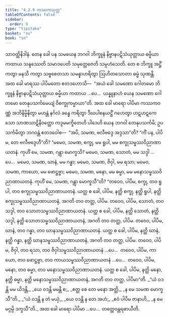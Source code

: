 ```yaml
---
title: "4.2.9 ကဿကသုတ္တ"
tableOfContents: false
sidebar:
  order: 9
type: "tipitaka"
basket: "su"
book: "sn"
---
```



<DynamicBreadcrumb />

<Division number="155" book="sn" e="ch" v="18" p="302">

<Paragraph number="863" book="sn">
သာဝတ္ထိနိဒါနံ. တေန ခေါ ပန သမယေန ဘဂဝါ ဘိက္ခူနံ နိဗ္ဗာနပဋိသံယုတ္တာယ ဓမ္မိယာ ကထာယ သန္ဒဿေတိ သမာဒပေတိ သမုတ္တေဇေတိ သမ္ပဟံသေတိ. တေ စ ဘိက္ခူ အဋ္ဌိံ ကတွာ မနသိ ကတွာ သဗ္ဗစေတသာ သမန္နာဟရိတွာ ဩဟိတသောတာ ဓမ္မံ သုဏန္တိ.
</Paragraph>

<Paragraph number="864" book="sn">
အထ ခေါ မာရဿ ပါပိမတော ဧတဒဟောသိ—  “အယံ ခေါ သမဏော ဂေါတမော ဘိက္ခူနံ နိဗ္ဗာနပဋိသံယုတ္တာယ ဓမ္မိယာ ကထာယ …ပေ…  ယန္နူနာဟံ ယေန သမဏော ဂေါတမော တေနုပသင်္ကမေယျံ ဝိစက္ခုကမ္မာယာ”တိ. အထ ခေါ မာရော ပါပိမာ ကဿကဝဏ္ဏံ အဘိနိမ္မိနိတွာ မဟန္တံ နင်္ဂလံ ခန္ဓေ ကရိတွာ ဒီဃပါစနယဋ္ဌိံ ဂဟေတွာ ဟဋဟဋကေသော သာဏသာဋိနိဝတ္ထော ကဒ္ဒမမက္ခိတေဟိ ပါဒေဟိ ယေန ဘဂဝါ တေနုပသင်္ကမိ; ဥပသင်္ကမိတွာ ဘဂဝန္တံ ဧတဒဝေါစ—  “အပိ, သမဏ, ဗလီဗဒ္ဒေ အဒ္ဒသာ”တိ? “ကိံ ပန, ပါပိမ, တေ ဗလီဗဒ္ဒေဟီ”တိ? “မမေဝ, သမဏ, စက္ခု, မမ ရူပါ, မမ စက္ခုသမ္ဖဿဝိညာဏာယတနံ. ကုဟိံ မေ, သမဏ, ဂန္တွာ မောက္ခသိ? မမေဝ, သမဏ, သောတံ, မမ သဒ္ဒါ …ပေ…  မမေဝ, သမဏ, ဃာနံ, မမ ဂန္ဓာ; မမေဝ, သမဏ, ဇိဝှါ, မမ ရသာ; မမေဝ, သမဏ, ကာယော, မမ ဖောဋ္ဌဗ္ဗာ; မမေဝ, သမဏ, မနော, မမ ဓမ္မာ, မမ မနောသမ္ဖဿဝိညာဏာယတနံ. ကုဟိံ မေ, သမဏ, ဂန္တွာ မောက္ခသီ”တိ?
</Paragraph>

<Paragraph number="865" book="sn">
“တဝေဝ, ပါပိမ, စက္ခု, တဝ ရူပါ, တဝ စက္ခုသမ္ဖဿဝိညာဏာယတနံ. ယတ္ထ စ ခေါ, ပါပိမ, နတ္ထိ စက္ခု, နတ္ထိ ရူပါ, နတ္ထိ စက္ခုသမ္ဖဿဝိညာဏာယတနံ, အဂတိ တဝ တတ္ထ, ပါပိမ. တဝေဝ, ပါပိမ, သောတံ, တဝ သဒ္ဒါ, တဝ သောတသမ္ဖဿဝိညာဏာယတနံ. ယတ္ထ စ ခေါ, ပါပိမ, နတ္ထိ သောတံ, နတ္ထိ သဒ္ဒါ, နတ္ထိ သောတသမ္ဖဿဝိညာဏာယတနံ, အဂတိ တဝ တတ္ထ, ပါပိမ. တဝေဝ, ပါပိမ, ဃာနံ, တဝ ဂန္ဓာ, တဝ ဃာနသမ္ဖဿဝိညာဏာယတနံ. ယတ္ထ စ ခေါ, ပါပိမ, နတ္ထိ ဃာနံ, နတ္ထိ ဂန္ဓာ, နတ္ထိ ဃာနသမ္ဖဿဝိညာဏာယတနံ, အဂတိ တဝ တတ္ထ, ပါပိမ. တဝေဝ, ပါပိမ, ဇိဝှါ, တဝ ရသာ, တဝ ဇိဝှါသမ္ဖဿဝိညာဏာယတနံ …ပေ…  တဝေဝ, ပါပိမ, ကာယော, တဝ ဖောဋ္ဌဗ္ဗာ, တဝ ကာယသမ္ဖဿဝိညာဏာယတနံ …ပေ…  တဝေဝ, ပါပိမ, မနော, တဝ ဓမ္မာ, တဝ မနောသမ္ဖဿဝိညာဏာယတနံ. ယတ္ထ စ ခေါ, ပါပိမ, နတ္ထိ မနော, နတ္ထိ ဓမ္မာ, နတ္ထိ မနောသမ္ဖဿဝိညာဏာယတနံ, အဂတိ တဝ တတ္ထ, ပါပိမာ”တိ.
</Paragraph>

<Paragraph number="866" type="verses" book="sn">
_“ယံ ဝဒန္တိ မမ ယိဒန္တိ,_  
_ယေ ဝဒန္တိ မမန္တိ စ;_  
_ဧတ္ထ စေ တေ မနော အတ္ထိ,_  
_န မေ သမဏ မောက္ခသီ”တိ._  

</Paragraph>

<Paragraph number="867" type="verses" book="sn">
_“ယံ ဝဒန္တိ န တံ မယှံ,_  
_ယေ ဝဒန္တိ န တေ အဟံ;_  
_ဧဝံ ပါပိမ ဇာနာဟိ,_  
_န မေ မဂ္ဂမ္ပိ ဒက္ခသီ”တိ._  

</Paragraph>

<Paragraph number="868" book="sn">
အထ ခေါ မာရော ပါပိမာ …ပေ…  တတ္ထေဝန္တရဓာယီတိ.
</Paragraph>
</Division>